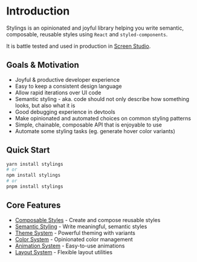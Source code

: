 
# Introduction

Stylings is an opinionated and joyful library helping you write semantic, composable, reusable styles using `React` and `styled-components`.

It is battle tested and used in production in [Screen Studio](https://screen.studio).

## Goals & Motivation

- Joyful & productive developer experience
- Easy to keep a consistent design language
- Allow rapid iterations over UI code
- Semantic styling - aka. code should not only describe how something looks, but also what it is
- Good debugging experience in devtools
- Make opinionated and automated choices on common styling patterns
- Simple, chainable, composable API that is enjoyable to use
- Automate some styling tasks (eg. generate hover color variants)

## Quick Start

```bash
yarn install stylings
# or
npm install stylings
# or
pnpm install stylings
```

## Core Features

- [Composable Styles](/features/composable-styles) - Create and compose reusable styles
- [Semantic Styling](/features/semantic-styling) - Write meaningful, semantic styles
- [Theme System](/features/theme-system) - Powerful theming with variants
- [Color System](/features/colors) - Opinionated color management
- [Animation System](/features/animations) - Easy-to-use animations
- [Layout System](/features/layout) - Flexible layout utilities
